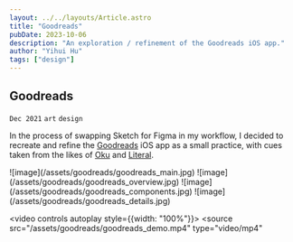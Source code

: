 ```yaml
---
layout: ../../layouts/Article.astro
title: "Goodreads"
pubDate: 2023-10-06
description: "An exploration / refinement of the Goodreads iOS app."
author: "Yihui Hu"
tags: ["design"]
---
```


## Goodreads

`Dec 2021`
`art`
`design`

In the process of swapping Sketch for Figma in my workflow, I decided to recreate and refine the [Goodreads](https://goodreads.com) iOS app as a small practice, with cues taken from the likes of [Oku](https://oku.club) and [Literal](https://literal.club).

<div className="image-container">
  ![image](/assets/goodreads/goodreads_main.jpg)
  ![image](/assets/goodreads/goodreads_overview.jpg)
  ![image](/assets/goodreads/goodreads_components.jpg)
  ![image](/assets/goodreads/goodreads_details.jpg)
</div>

<video controls autoplay style={{width: "100%"}}>
  <source
    src="/assets/goodreads/goodreads_demo.mp4"
    type="video/mp4"
  ></source>
</video>
